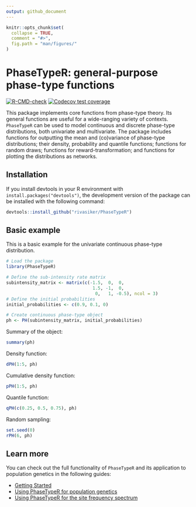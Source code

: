 ```yaml
---
output: github_document
---
```


<!-- README.md is generated from README.Rmd. Please edit that file -->

```r
knitr::opts_chunk$set(
  collapse = TRUE,
  comment = "#>",
  fig.path = "man/figures/"
)
```

# PhaseTypeR: general-purpose phase-type functions

<!-- badges: start -->
[![R-CMD-check](https://github.com/rivasiker/PhaseTypeR/actions/workflows/check-standard.yaml/badge.svg)](https://github.com/rivasiker/PhaseTypeR/actions/workflows/check-standard.yaml)
[![Codecov test coverage](https://codecov.io/gh/rivasiker/PhaseTypeR/branch/master/graph/badge.svg)](https://codecov.io/gh/rivasiker/PhaseTypeR?branch=master)
<!-- badges: end -->


This package implements core functions from phase-type theory. Its general functions are useful for a wide-ranging variety of contexts. `PhaseTypeR` can be used to model continuous and discrete phase-type distributions, both univariate and multivariate. The package includes functions for outputting the mean and (co)variance of phase-type distributions; their density, probability and quantile functions; functions for random draws; functions for reward-transformation; and functions for plotting the distributions as networks. 

## Installation

If you install devtools in your R environment with `install.packages("devtools")`, the development version of the package can be installed with the following command:

``` r
devtools::install_github("rivasiker/PhaseTypeR")
```

## Basic example

This is a basic example for the univariate continuous phase-type distribution.

```r
# Load the package
library(PhaseTypeR)

# Define the sub-intensity rate matrix
subintensity_matrix <- matrix(c(-1.5,  0,  0,
                                 1.5, -1,  0,
                                  0,   1, -0.5), ncol = 3)
# Define the initial probabilities
initial_probabilities <- c(0.9, 0.1, 0)

# Create continuous phase-type object
ph <- PH(subintensity_matrix, initial_probabilities)
```

Summary of the object:

```r
summary(ph)
```


Density function:

```r
dPH(1:5, ph)
```

Cumulative density function:

```r
pPH(1:5, ph)
```

Quantile function:

```r
qPH(c(0.25, 0.5, 0.75), ph)
```

Random sampling:

```r
set.seed(0)
rPH(6, ph)
```



## Learn more

You can check out the full functionality of `PhaseTypeR` and its application to 
population genetics in the following guides:

  - [Getting Started](https://rivasiker.github.io/PhaseTypeR/articles/PhaseTypeR.html)
  - [Using PhaseTypeR for population genetics](https://rivasiker.github.io/PhaseTypeR/articles/a2_pop_gen_iker.html)
  - [Using PhaseTypeR for the site frequency spectrum](https://rivasiker.github.io/PhaseTypeR/articles/a3_phasetypeR_SFS.html)
  
